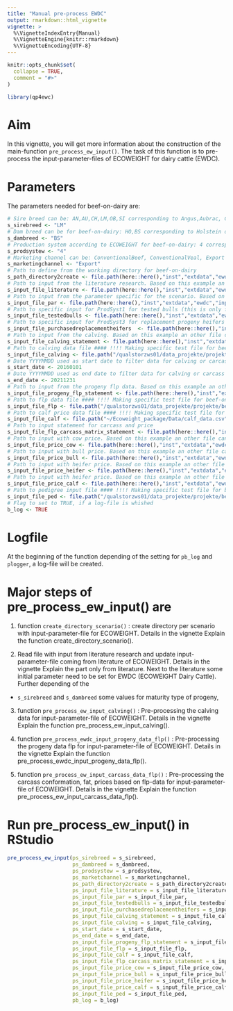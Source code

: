 ```yaml
---
title: "Manual pre-process EWDC"
output: rmarkdown::html_vignette
vignette: >
  %\VignetteIndexEntry{Manual}
  %\VignetteEngine{knitr::rmarkdown}
  %\VignetteEncoding{UTF-8}
---
```


```r
knitr::opts_chunk$set(
  collapse = TRUE,
  comment = "#>"
)
```

```r
library(qp4ewc)
```

# Aim

In this vignette, you will get more information about the construction of the main-function `pre_process_ew_input()`. The task of this function is to pre-process the input-parameter-files of ECOWEIGHT for dairy cattle (EWDC).

# Parameters

The parameters needed for beef-on-dairy are:

```r
# Sire breed can be: AN,AU,CH,LM,OB,SI corresponding to Angus,Aubrac, Charolais, Limousin, Original-Braunvieh, Simmental
s_sirebreed <- "LM"
# Dam breed can be for beef-on-dairy: HO,BS corresponding to Holstein or Brown Swiss (+Braunvieh) 
s_dambreed <- "BS"
# Production system according to ECOWEIGHT for beef-on-dairy: 4 corresponding to dairy
s_prodsystew <- "4"
# Marketing channel can be: ConventionalBeef, ConventionalVeal, Export corresponding to intensive fattening system for beef or veal or all crossbred calves being sold as calves to the handler
s_marketingchannel <- "Export"
# Path to define from the working directory for beef-on-dairy
s_path_directory2create <- file.path(here::here(),"inst","extdata","ewdc")
# Path to input from the literature research. Based on this example an other file can be created with different input-value and input-source.
s_input_file_literature <- file.path(here::here(),"inst","extdata","ewdc",paste0("input_literature_",s_dambreed,"_",s_marketingchannel,".txt"))
# Path to input from the parameter specific for the scenario. Based on this example an other file can be created with different input-value.
s_input_file_par <- file.path(here::here(),"inst","extdata","ewdc","input_par_statement.txt")
# Path to specific input for ProdSyst1 for tested bulls (this is only for beef-on-beef needed)
s_input_file_testedbulls <- file.path(here::here(),"inst","extdata","ewbc","input_testedbulls.txt")
# Path to specific input for ProdSyst3 for replacement progeny heifers (this is only for beef-on-beef needed)
s_input_file_purchasedreplacementheifers  <- file.path(here::here(),"inst","extdata","ewbc","input_purchasedreplacementheifers.txt")
# Path to input from the calving. Based on this example an other file can be created with different input-values.
s_input_file_calving_statement <- file.path(here::here(),"inst","extdata","ewdc","input_calving_statement.txt")
# Path to calving data file #### !!!! Making specific test file for beef-on-dairy
s_input_file_calving <- file.path("/qualstorzws01/data_projekte/projekte/beef-production-model/2022/test_pipeline/data/2022_08/zws_muku_gal.csv")
# Date YYYYMMDD used as start date to filter data for calving or carcass
s_start_date <- 20160101
# Date YYYYMMDD used as end date to filter data for calving or carcass
s_end_date <- 20211231
# Path to input from the progeny flp data. Based on this example an other file can be created with different input-values.
s_input_file_progeny_flp_statement <- file.path(here::here(),"inst","extdata","ewdc","input_flp_statement.txt")
# Path to flp data file #### !!!! Making specific test file for beef-on-dairy
s_input_file_flp <- file.path("/qualstorzws01/data_projekte/projekte/beef-production-model/2022/test_pipeline/data/2022_08/zws_muku_flp.csv")
# Path to calf price data file #### !!!! Making specific test file for beef-on-dairy
s_input_file_calf <- file.path("~/Ecoweight_package/Data/calf_data.csv")
# Path to input statement for carcass and price
s_input_file_flp_carcass_matrix_statement <- file.path(here::here(),"inst","extdata","ewdc","input_flp_carcass_matrix_statement.txt")
# Path to input with cow price. Based on this example an other file can be created with different input-values.
s_input_file_price_cow <- file.path(here::here(),"inst","extdata","ewdc","cow_price.txt")
# Path to input with bull price. Based on this example an other file can be created with different input-values.
s_input_file_price_bull <- file.path(here::here(),"inst","extdata","ewdc","bull_price.txt")
# Path to input with heifer price. Based on this example an other file can be created with different input-values.
s_input_file_price_heifer <- file.path(here::here(),"inst","extdata","ewdc","heifer_price.txt")
# Path to input with heifer price. Based on this example an other file can be created with different input-values.
s_input_file_price_calf <- file.path(here::here(),"inst","extdata","ewdc","veal_price.txt")
# Path to pedigree input file #### !!!! Making specific test file for beef-on-dairy
s_input_file_ped <- file.path("/qualstorzws01/data_projekte/projekte/beef-production-model/2022/test_pipeline/data/2022_08/test_file/ped_withBreedCode_damside")
# Flag to set to TRUE, if a log-file is whished
b_log <- TRUE
```

# Logfile

At the beginning of the function depending of the setting for `pb_log` and `plogger`, a log-file will be created.

# Major steps of pre_process_ew_input() are

 1) function `create_directory_scenario()` : create directory per scenario with input-parameter-file for ECOWEIGHT. Details in the vignette Explain the function create_directory_scenario().
 
 2) Read file with input from literature research and update input-parameter-file coming from literature of ECOWEIGHT. Details in the vignette Explain the part only from literature. Next to the literature some initial parameter need to be set for EWDC (ECOWEIGHT Dairy Cattle). Further depending of the 
 * `s_sirebreed` and `s_dambreed` some values for maturity type of progeny, 

 3) function `pre_process_ew_input_calving()` : Pre-processing the calving data for input-parameter-file of ECOWEIGHT. Details in the vignette Explain the function pre_process_ew_input_calving().
 
 4) function `pre_process_ewdc_input_progeny_data_flp()` : Pre-processing the progeny data flp for input-parameter-file of ECOWEIGHT. Details in the vignette Explain the function pre_process_ewdc_input_progeny_data_flp(). 
 
 5) function `pre_process_ew_input_carcass_data_flp()` : Pre-processing the carcass conformation, fat, prices based on flp-data for input-parameter-file of ECOWEIGHT. Details in the vignette Explain the function pre_process_ew_input_carcass_data_flp().

# Run pre_process_ew_input() in RStudio


```r
pre_process_ew_input(ps_sirebreed = s_sirebreed,
                     ps_dambreed = s_dambreed,
                     ps_prodsystew = s_prodsystew,
                     ps_marketchannel = s_marketingchannel,
                     ps_path_directory2create = s_path_directory2create,
                     ps_input_file_literature = s_input_file_literature,
                     ps_input_file_par = s_input_file_par,
                     ps_input_file_testedbulls = s_input_file_testedbulls,
                     ps_input_file_purchasedreplacementheifers = s_input_file_purchasedreplacementheifers,
                     ps_input_file_calving_statement = s_input_file_calving_statement,
                     ps_input_file_calving = s_input_file_calving,
                     ps_start_date = s_start_date,
                     ps_end_date = s_end_date,
                     ps_input_file_progeny_flp_statement = s_input_file_progeny_flp_statement,
                     ps_input_file_flp = s_input_file_flp,
                     ps_input_file_calf = s_input_file_calf,
                     ps_input_file_flp_carcass_matrix_statement = s_input_file_flp_carcass_matrix_statement,
                     ps_input_file_price_cow = s_input_file_price_cow,
                     ps_input_file_price_bull = s_input_file_price_bull,
                     ps_input_file_price_heifer = s_input_file_price_heifer,
                     ps_input_file_price_calf = s_input_file_price_calf,
                     ps_input_file_ped = s_input_file_ped,
                     pb_log = b_log)
```
